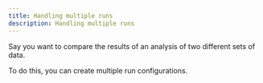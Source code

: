 ```yaml
---
title: Handling multiple runs
description: Handling multiple runs
---
```



Say you want to compare the results of an analysis of two different sets of data.

To do this, you can create multiple run configurations.

